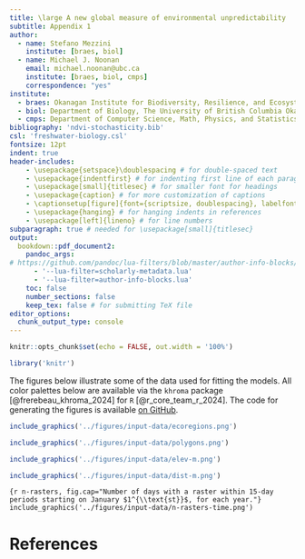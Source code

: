 ```yaml
---
title: \large A new global measure of environmental unpredictability 
subtitle: Appendix 1
author:
  - name: Stefano Mezzini
    institute: [braes, biol]
  - name: Michael J. Noonan
    email: michael.noonan@ubc.ca
    institute: [braes, biol, cmps]
    correspondence: "yes"
institute:
  - braes: Okanagan Institute for Biodiversity, Resilience, and Ecosystem Services, The University of British Columbia Okanagan, Kelowna, British Columbia, Canada.
  - biol: Department of Biology, The University of British Columbia Okanagan, Kelowna, British Columbia, Canada.
  - cmps: Department of Computer Science, Math, Physics, and Statistics, The University of British Columbia Okanagan, Kelowna, British Columbia, Canada.
bibliography: 'ndvi-stochasticity.bib'
csl: 'freshwater-biology.csl'
fontsize: 12pt
indent: true
header-includes:
    - \usepackage{setspace}\doublespacing # for double-spaced text
    - \usepackage{indentfirst} # for indenting first line of each paragraph
    - \usepackage[small]{titlesec} # for smaller font for headings
    - \usepackage{caption} # for more customization of captions
    - \captionsetup[figure]{font={scriptsize, doublespacing}, labelfont=bf, aboveskip=4pt, belowskip=-15pt}
    - \usepackage{hanging} # for hanging indents in references
    - \usepackage[left]{lineno} # for line numbers
subparagraph: true # needed for \usepackage[small]{titlesec}
output:
  bookdown::pdf_document2:
    pandoc_args:
# https://github.com/pandoc/lua-filters/blob/master/author-info-blocks/README.md
      - '--lua-filter=scholarly-metadata.lua'
      - '--lua-filter=author-info-blocks.lua'
    toc: false
    number_sections: false
    keep_tex: false # for submitting TeX file
editor_options:
  chunk_output_type: console
---
```


\clearpage

```r
knitr::opts_chunk$set(echo = FALSE, out.width = '100%')
```

```r
library('knitr')
```

\noindent The figures below illustrate some of the data used for fitting the models. All color palettes below are available via the `khroma` package [@frerebeau_khroma_2024] for `R` [@r_core_team_r_2024]. The code for generating the figures is available [on GitHub](https://github.com/QuantitativeEcologyLab/ndvi-stochasticity/blob/main/analysis/figures/input-data.R). 

```r
include_graphics('../figures/input-data/ecoregions.png')
```

```r
include_graphics('../figures/input-data/polygons.png')
```

```r
include_graphics('../figures/input-data/elev-m.png')
```

```r
include_graphics('../figures/input-data/dist-m.png')
```

```{r n-rasters, fig.cap="Number of days with a raster within 15-day periods starting on January $1^{\\text{st}}$, for each year."}
include_graphics('../figures/input-data/n-rasters-time.png')
```

\clearpage

# References
